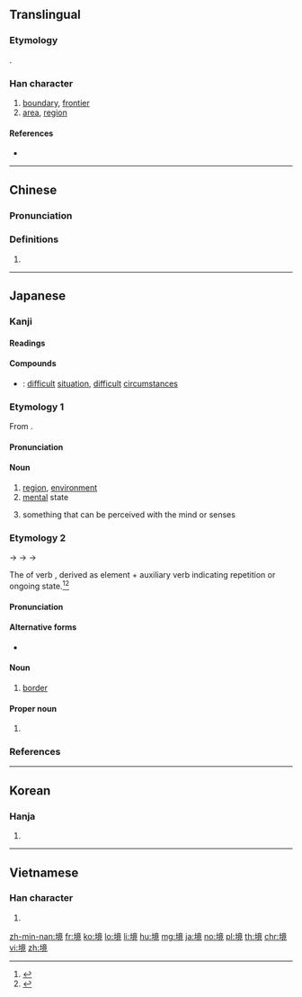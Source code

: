 ==Translingual==
{{stroke order|strokes=14}}
===Etymology===
{{Han etyl}}
{{Han compound|土|竟|ls=psc|c1=s|c2=p|t1=earth}}.
===Han character===
{{Han char|rn=32|rad=土|as=11|sn=14|four=40116|canj=GYTU|ids=⿰土竟}}

# [[boundary]], [[frontier]]
# [[area]], [[region]]

====References====
* {{Han ref|kx=0237.170|dkj=05409|dj=0475.230|hdz=10482.060|uh=5883|ud=22659|bh=B9D2|bd=47570}}

----

==Chinese==
{{zh-forms}}

===Pronunciation===
{{zh-pron
|m=jìng
|c=ging2
|h=pfs=
|md=
|mn=kéng
|w=
|mc=y
|oc=y
|cat=
}}

===Definitions===
{{zh-hanzi}}

# {{rfdef|lang=zh}}

----

==Japanese==

===Kanji===
{{ja-kanji|grade=5|rs=土11}}

====Readings====
{{ja-readings|goon=[[きょう]] (kyō)|kanon=[[けい]] (kei)|kun=[[さかい]] (sakai)}}

====Compounds====
{{der-top|Compounds}}
* {{ja-r|難境|なんきょう}}: [[difficult]] [[situation]], [[difficult]] [[circumstances]]
{{der-bottom}}

{{wikipedia|lang=ja}}

===Etymology 1===
{{ja-kanjitab|きょう|yomi=o}}

From {{etyl|ltc|ja|sort=きょう}} {{m|zh|境|tr=kjæng<sup>X</sup>}}.

====Pronunciation====
{{ja-pron|yomi=goon|きょう|acc=1|acc_ref=DJR}}

====Noun====
{{ja-noun|きょう|hhira=きやう}}

# [[region]], [[environment]]
# [[mental]] state
# {{lb|ja|Buddhism|sort=きょう}} something that can be perceived with the mind or senses

===Etymology 2===
{{ja-kanjitab|さかい|yomi=k}}

{{IPAchar|/sakapi/}} → {{IPAchar|/sakaɸi/}} → {{IPAchar|/sakahi/}} → {{IPAchar|/sakai/}}

The {{m|ja|連用形|tr=ren'yōkei||continuative or stem form}} of verb {{m|ja|境う|tr=sakau||to divide, to form a boundary between things}}, derived as {{etyl|ojp|ja|sort=さかい}} element {{m|ja|境|tr=saka||division, border, boundary}} + auxiliary verb {{m|ja|ふ|tr=fu}} indicating repetition or ongoing state.<ref name="KDJ">{{R:Kokugo Dai Jiten}}</ref><ref name="DJR">{{R:Daijirin}}</ref>

====Pronunciation====
{{ja-pron|yomi=k|さかい|acc=2|acc_ref=DJR}}

====Alternative forms====
* {{ja-l|界}}

====Noun====
{{ja-noun|さかい|hhira=さかひ}}

# [[border]]

====Proper noun====
{{ja-pos|proper|さかい|hhira=さかひ}}

# {{surname|lang=ja|sort=さかい}}

===References===
<references/>

----

==Korean==

===Hanja===
{{ko-hanja|hangeul=경|rv=gyeong|mr=kyŏng}}

# {{defn|lang=ko|sort=土11}}

----

==Vietnamese==

===Han character===
{{vi-hantu|[[cảnh]]|rs=土11}}

# {{defn|lang=vi|sort=土11}}

[[zh-min-nan:境]]
[[fr:境]]
[[ko:境]]
[[lo:境]]
[[li:境]]
[[hu:境]]
[[mg:境]]
[[ja:境]]
[[no:境]]
[[pl:境]]
[[th:境]]
[[chr:境]]
[[vi:境]]
[[zh:境]]